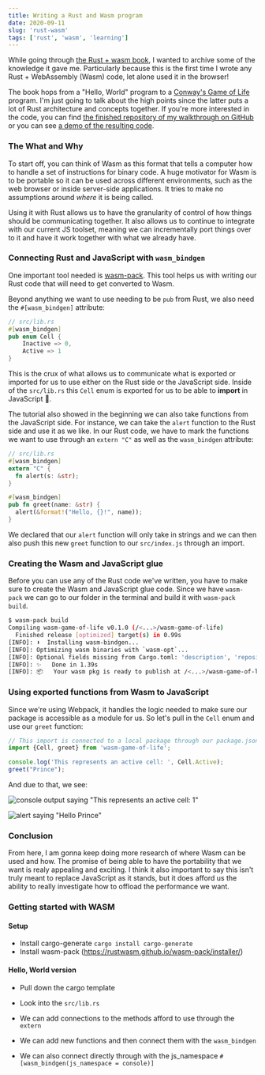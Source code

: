 ```yaml
---
title: Writing a Rust and Wasm program
date: 2020-09-11
slug: 'rust-wasm'
tags: ['rust', 'wasm', 'learning']
---
```


While going through [the Rust + wasm book][rust-wasm-book], I wanted to archive some of the knowledge
it gave me. Particularly because this is the first time I wrote any Rust + WebAssembly (Wasm) code,
let alone used it in the browser!

The book hops from a "Hello, World" program to a [Conway's Game of Life][conway-gol] program. I'm just going
to talk about the high points since the latter puts a lot of Rust architecture and concepts
together. If you're more interested in
the code, you can find [the finished repository of my walkthrough on GitHub][my-rust-wasm-repo] or
you can see [a demo of the resulting code][rust-wasm-col].

### The What and Why

To start off, you can think of Wasm as this format that tells a computer how to
handle a set of instructions for binary code. A huge motivator
for Wasm is to be portable so it can be used across different environments, such as
the web browser or inside server-side applications.  It tries to make no assumptions around
_where_ it is being called.

Using it with Rust allows us to have the granularity of control of how things should
be communicating together. It also allows us to continue to integrate with our current
JS toolset, meaning we can incrementally port things over to it and have it work together 
with what we already have.

### Connecting Rust and JavaScript with `wasm_bindgen`

One important tool needed is [wasm-pack][wasm-pack-github]. This tool helps us
with writing our Rust code that will need to get converted to Wasm.

Beyond anything we want to use needing to be `pub` from Rust, we also need
the `#[wasm_bindgen]` attribute:

```rust {2}
// src/lib.rs
#[wasm_bindgen]
pub enum Cell {
    Inactive => 0,
    Active => 1
}
```

This is the crux of what allows us to communicate what is exported or imported for
us to use either on the Rust side or the JavaScript side. Inside of the `src/lib.rs`
this `Cell` enum is exported for us to be able to **import** in JavaScript 🤯.

The tutorial also showed in the beginning we can also take functions from the JavaScript
side. For instance, we can take the `alert` function to the Rust side and use it as we 
like. In our Rust code, we have to mark the functions we want to use through an `extern "C"` as well as the `wasm_bindgen` attribute:

```rust {2-5,9}
// src/lib.rs
#[wasm_bindgen]
extern "C" {
  fn alert(s: &str);
}

#[wasm_bindgen]
pub fn greet(name: &str) {
  alert(&format!("Hello, {}!", name));
}
```

We declared that our `alert` function will only take in strings and we can then
also push this new `greet` function to our `src/index.js` through an import.

### Creating the Wasm and JavaScript glue

Before you can use any of the Rust code we've written, you have to make sure to
create the Wasm and JavaScript glue code. Since we have `wasm-pack` we can go to
our folder in the terminal and build it with `wasm-pack build`.

```bash 
$ wasm-pack build
Compiling wasm-game-of-life v0.1.0 (/<...>/wasm-game-of-life)
  Finished release [optimized] target(s) in 0.99s
[INFO]: ⬇️  Installing wasm-bindgen...
[INFO]: Optimizing wasm binaries with `wasm-opt`...
[INFO]: Optional fields missing from Cargo.toml: 'description', 'repository', and 'license'. These are not necessary, but recommended
[INFO]: ✨   Done in 1.39s
[INFO]: 📦   Your wasm pkg is ready to publish at /<...>/wasm-game-of-life/pkg.
```

### Using exported functions from Wasm to JavaScript

Since we're using Webpack, it handles the logic needed to make sure our package
is accessible as a module for us. So let's pull in the `Cell` enum and use our
`greet` function:

```javascript
// This import is connected to a local package through our package.json
import {Cell, greet} from 'wasm-game-of-life';

console.log('This represents an active cell: ', Cell.Active);
greet("Prince");
```

And due to that, we see:

![console output saying "This represents an active cell: 1"](./console.png)

![alert saying "Hello Prince"](./alert.png)

### Conclusion

From here, I am gonna keep doing more research of where Wasm can be used and how.
The promise of being able to have the portability that we want is realy appealing
and exciting. I think it also important to say this isn't truly meant to replace
JavaScript as it stands, but it does afford us the ability to really investigate
how to offload the performance we want.

[conway-gol]: https://en.wikipedia.org/wiki/Conway%27s_Game_of_Life
[rust-wasm-book]: https://rustwasm.github.io/docs/book
[my-rust-wasm-repo]: https://github.com/maxcell/rust-wasm-game-of-life
[rust-wasm-col]: https://rust-wasm-gol.netlify.app/
[wasm-pack-github]: https://github.com/rustwasm/wasm-pack


### Getting started with WASM

#### Setup
- Install cargo-generate `cargo install cargo-generate`
- Install wasm-pack (https://rustwasm.github.io/wasm-pack/installer/)

#### Hello, World version

- Pull down the cargo template
- Look into the `src/lib.rs`
- We can add connections to the methods afford to use through the `extern`
- We can add new functions and then connect them with the `wasm_bindgen`

- We can also connect directly through with the js_namespace `#[wasm_bindgen(js_namespace = console)]`